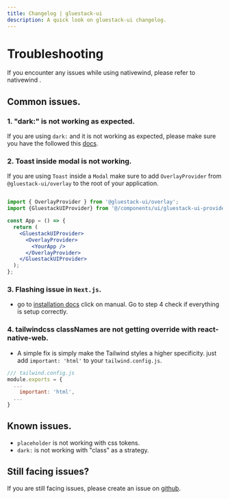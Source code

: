 ```yaml
---
title: Changelog | gluestack-ui
description: A quick look on gluestack-ui changelog.
---
```



<Meta title="common/Guides/More/Troubleshooting" />

# Troubleshooting

If you encounter any issues while using nativewind, please refer to nativewind [](https://www.nativewind.dev/v4/guides/troubleshooting).

## Common issues.

### 1. "dark:" is not working as expected.

If you are using `dark:` and it is not working as expected, please make sure you have the followed this [docs](/home/theme-configuration/dark-mode).

### 2. Toast inside modal is not working.

If you are using `Toast` inside a `Modal` make sure to add `OverlayProvider` from `@gluestack-ui/overlay` to the root of your application.

```jsx

import { OverlayProvider } from '@gluestack-ui/overlay';
import {GluestackUIProvider} from '@/components/ui/gluestack-ui-provider';

const App = () => {
  return (
    <GluestackUIProvider>
      <OverlayProvider>
        <YourApp />
      </OverlayProvider>
    </GluestackUIProvider>
  );
};

```

### 3. Flashing issue in `Next.js`.

- go to [installation docs](https://gluestack.io/ui/nativewind/docs/home/getting-started/installation) click on manual. Go to step 4 check if everything is setup correctly.

### 4. tailwindcss classNames are not getting override with react-native-web.

- A simple fix is simply make the Tailwind styles a higher specificity. just add `important: 'html'` to your `tailwind.config.js`.

```jsx
/// tailwind.config.js
module.exports = {
  ...
    important: 'html',
  ...
}

```

## Known issues.

- `placeholder` is not working with css tokens.
- `dark:` is not working with "class" as a strategy.


## Still facing issues?

If you are still facing issues, please create an issue on [github](https://github.com/gluestack/gluestack-ui).